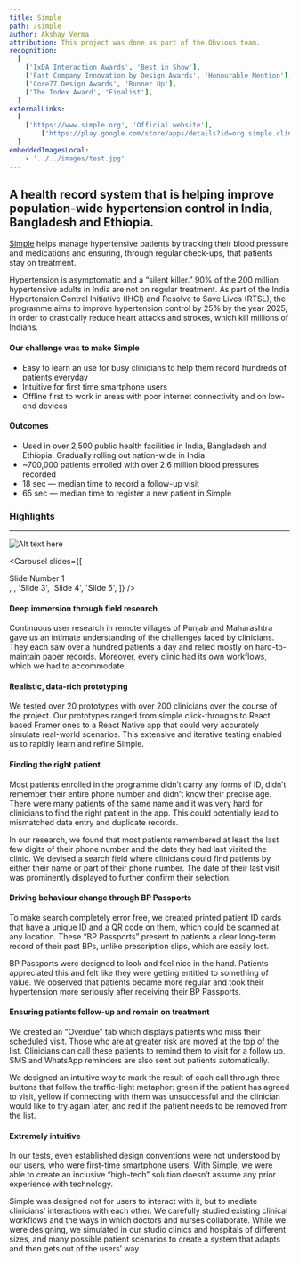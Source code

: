 ```yaml
---
title: Simple
path: /simple
author: Akshay Verma
attribution: This project was done as part of the Obvious team.
recognition:
  [
    ['IxDA Interaction Awards', 'Best in Show'],
    ['Fast Company Innovation by Design Awards', 'Honourable Mention'],
    ['Core77 Design Awards', 'Runner Up'],
    ['The Index Award', 'Finalist'],
  ]
externalLinks:
  [
    ['https://www.simple.org', 'Official website'],
		['https://play.google.com/store/apps/details?id=org.simple.clinic.staging', 'Download app'],
  ]
embeddedImagesLocal:
	- '../../images/test.jpg'
---
```



## A health record system that is helping improve population-wide hypertension control in India, Bangladesh and Ethiopia.

[Simple](https://simple.org) helps manage hypertensive patients by tracking their blood pressure and medications and ensuring, through regular check-ups, that patients stay on treatment.

Hypertension is asymptomatic and a “silent killer.” 90% of the 200 million hypertensive adults in India are not on regular treatment. As part of the India Hypertension Control Initiative (IHCI) and Resolve to Save Lives (RTSL), the programme aims to improve hypertension control by 25% by the year 2025, in order to drastically reduce heart attacks and strokes, which kill millions of Indians.

#### Our challenge was to make Simple

- Easy to learn an use for busy clinicians to help them record hundreds of patients everyday
- Intuitive for first time smartphone users
- Offline first to work in areas with poor internet connectivity and on low-end devices

#### Outcomes

- Used in over 2,500 public health facilities in India, Bangladesh and Ethiopia. Gradually rolling out nation-wide in India.
- ~700,000 patients enrolled with over 2.6 million blood pressures recorded
- 18 sec — median time to record a follow-up visit
- 65 sec — median time to register a new patient in Simple

### Highlights

---

![Alt text here](../../images/test.jpg)

<Carousel
	slides={[
		<div>Slide Number 1</div>,
		<GatsbyImage alt="Test" image={getImage(props.localImages[0])} />,
		'Slide 3',
		'Slide 4',
		'Slide 5',
	]}
/>

#### Deep immersion through field research

Continuous user research in remote villages of Punjab and Maharashtra gave us an intimate understanding of the challenges faced by clinicians. They each saw over a hundred patients a day and relied mostly on hard-to-maintain paper records. Moreover, every clinic had its own workflows, which we had to accommodate.

#### Realistic, data-rich prototyping

We tested over 20 prototypes with over 200 clinicians over the course of the project. Our prototypes ranged from simple click-throughs to React based Framer ones to a React Native app that could very accurately simulate real-world scenarios. This extensive and iterative testing enabled us to rapidly learn and refine Simple.

#### Finding the right patient

Most patients enrolled in the programme didn’t carry any forms of ID, didn’t remember their entire phone number and didn’t know their precise age. There were many patients of the same name and it was very hard for clinicians to find the right patient in the app. This could potentially lead to mismatched data entry and duplicate records.

In our research, we found that most patients remembered at least the last few digits of their phone number and the date they had last visited the clinic. We devised a search field where clinicians could find patients by either their name or part of their phone number. The date of their last visit was prominently displayed to further confirm their selection.

#### Driving behaviour change through BP Passports

To make search completely error free, we created printed patient ID cards that have a unique ID and a QR code on them, which could be scanned at any location. These “BP Passports” present to patients a clear long-term record of their past BPs, unlike prescription slips, which are easily lost.

BP Passports were designed to look and feel nice in the hand. Patients appreciated this and felt like they were getting entitled to something of value. We observed that patients became more regular and took their hypertension more seriously after receiving their BP Passports.

#### Ensuring patients follow-up and remain on treatment

We created an “Overdue” tab which displays patients who miss their scheduled visit. Those who are at greater risk are moved at the top of the list. Clinicians can call these patients to remind them to visit for a follow up. SMS and WhatsApp reminders are also sent out patients automatically.

We designed an intuitive way to mark the result of each call through three buttons that follow the traffic-light metaphor: green if the patient has agreed to visit, yellow if connecting with them was unsuccessful and the clinician would like to try again later, and red if the patient needs to be removed from the list.

#### Extremely intuitive

In our tests, even established design conventions were not understood by our users, who were first-time smartphone users. With Simple, we were able to create an inclusive “high-tech” solution doesn’t assume any prior experience with technology.

Simple was designed not for users to interact with it, but to mediate clinicians’ interactions with each other. We carefully studied existing clinical workflows and the ways in which doctors and nurses collaborate. While we were designing, we simulated in our studio clinics and hospitals of different sizes, and many possible patient scenarios to create a system that adapts and then gets out of the users’ way.
